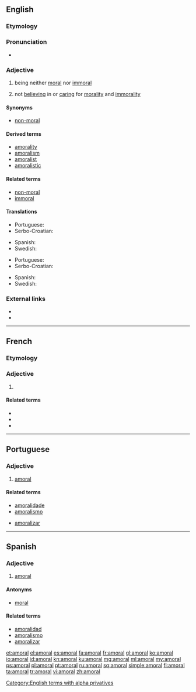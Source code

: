 ==English==

===Etymology===
{{rfv-etymology|lang=en}} {{prefix|a|moral}}

===Pronunciation===
* {{rhymes|ɒrəl}}

===Adjective===
{{en-adj}}

# {{context|of acts|lang=en}} being neither [[moral]] nor [[immoral]]
# {{context|of people|lang=en}} not [[believing]] in or [[caring]] for [[morality]] and [[immorality]]

====Synonyms====
* [[non-moral]]

====Derived terms====
* [[amorality]]
* [[amoralism]]
* [[amoralist]]
* [[amoralistic]]

====Related terms====
* [[non-moral]]
* [[immoral]]

====Translations====
{{trans-top|of acts}}
* Portuguese: {{t+|pt|amoral}}
* Serbo-Croatian: {{t-|sh|amoralan}}
{{trans-mid}}
* Spanish: {{t+|es|amoral}}
* Swedish: {{t+|sv|amoralisk}}
{{trans-bottom}}

{{trans-top|of people}}
* Portuguese: {{t+|pt|amoral}}
* Serbo-Croatian: {{t-|sh|amoralan}}
{{trans-mid}}
* Spanish: {{t+|es|amoral}}
* Swedish: {{t+|sv|amoralisk}}
{{trans-bottom}}

===External links===
* {{R:Century 1911}}<!--in supplement-->
* {{R:OneLook}}

[[Category:English terms with alpha privatives]]

----

==French==

===Etymology===
{{prefix|a|moral|lang=fr}}

===Adjective===
{{fr-adj|mp=amoraux}}

# {{l/en|amoral}}

====Related terms====
* {{l/fr|moral}}
* {{l/fr|immoral}}
* {{l/fr|amoralement}}

----

==Portuguese==

===Adjective===
{{pt-adj|amor|al}}

# [[#English|amoral]]

====Related terms====
{{top2}}
* [[amoralidade]]
* [[amoralismo]]
{{mid2}}
* [[amoralizar]]
{{bottom}}

----

==Spanish==

===Adjective===
{{es-adj|pl=amorales}}

# [[#English|amoral]]

====Antonyms====
* [[moral]]

====Related terms====
* [[amoralidad]]
* [[amoralismo]]
* [[amoralizar]]

[[et:amoral]]
[[el:amoral]]
[[es:amoral]]
[[fa:amoral]]
[[fr:amoral]]
[[gl:amoral]]
[[ko:amoral]]
[[io:amoral]]
[[id:amoral]]
[[kn:amoral]]
[[ku:amoral]]
[[mg:amoral]]
[[ml:amoral]]
[[my:amoral]]
[[ps:amoral]]
[[pl:amoral]]
[[pt:amoral]]
[[ru:amoral]]
[[sq:amoral]]
[[simple:amoral]]
[[fi:amoral]]
[[ta:amoral]]
[[tr:amoral]]
[[vi:amoral]]
[[zh:amoral]]